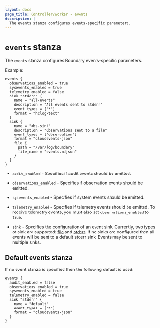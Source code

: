 ```yaml
---
layout: docs
page_title: Controller/worker - events
description: |-
  The events stanza configures events-specific parameters.
---
```


# `events` stanza

The `events` stanza configures Boundary events-specific parameters.

Example:

```hcl
events {
  observations_enabled = true
  sysevents_enabled = true
  telemetry_enabled = false
  sink "stderr" {
    name = "all-events"
    description = "All events sent to stderr"
    event_types = ["*"]
    format = "hclog-text"
  }
  sink {
    name = "obs-sink"
    description = "Observations sent to a file"
    event_types = ["observation"]
    format = "cloudevents-json"
    file {
      path = "/var/log/boundary"
      file_name = "events.ndjson"
    }
  }
}
```

- `audit_enabled` - Specifies if audit events should be emitted.

- `observations_enabled` - Specifies if observation events should be emitted.

- `sysevents_enabled` - Specifies if system events should be emitted.

- `telemetry_enabled` - Specifies if telemetry events should be emitted.
To receive telemetry events, you must also set `observations_enabled` to `true`.

- `sink` - Specifies the configuration of an event sink. Currently, two types of
  sink are supported: [file](/boundary/docs/monitor/events/file) and [stderr](/boundary/docs/monitor/events/stderr). If no sinks are configured then all
  events will be sent to a default stderr sink. Events may be sent to multiple
  sinks.

## Default events stanza

If no event stanza is specified then the following default is used:

```hcl
events {
  audit_enabled = false
  observations_enabled = true
  sysevents_enabled = true
  telemetry_enabled = false
  sink "stderr" {
    name = "default"
    event_types = ["*"]
    format = "cloudevents-json"
  }
}
```
